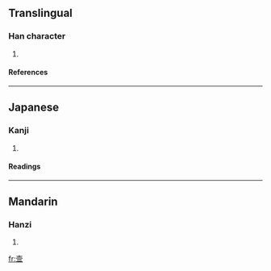 {{see|壼}}

==Translingual==
===Han character===
{{Han char|rn=33|rad=士|as=08|sn=11|four=|canj=土月一金 (GBMC), X土月一金 (XGBMC)}}
# {{defn|Han|sort=士08}}
====References====
{{Han ref|kx=0243.091|hdz=10458.060|uh=58F8|ud=22776}}
----
==Japanese==
===Kanji===
{{ja-kanji|grade=|rs=士08}}
# {{defn|Japanese}} 
====Readings====
{{ja-readings|on=[[こん]] (kon)|kun=[[へやのつろ]] (heyanotsuro), [[おく]] (oku)}}





----
==Mandarin==
===Hanzi===
{{cmn-hanzi|tra=壼|pin=[[kǔn]] (kun3)|wg=k'un<sup>3</sup>}}
# {{defn|Mandarin}}

[[fr:壸]]